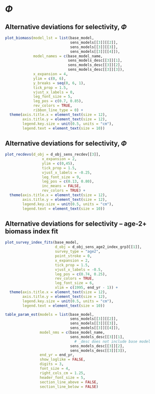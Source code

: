 # $\Phi$

## Alternative deviations for selectivity, $\Phi$
```r
plot_biomass(model_lst = list(base_model,
                              sens_models[[3]][[2]],
                              sens_models[[3]][[3]],
                              sens_models[[3]][[4]]),
             model_names = c(base_model_name,
                             sens_models_desc[[3]][1],
                             sens_models_desc[[3]][2],
                             sens_models_desc[[3]][3]),
             x_expansion = 4,
             ylim = c(0, 6),
             y_breaks = seq(0, 6, 1),
             tick_prop = 1.5,
             vjust_x_labels = 0,
             leg_font_size = 5,
             leg_pos = c(0.7, 0.85),
             rev_colors = TRUE,
             ribbon_line_type = 0) +
  theme(axis.title.x = element_text(size = 12),
        axis.title.y = element_text(size = 12),
        legend.key.size = unit(0.5, units = "cm"),
        legend.text = element_text(size = 10))
```

## Alternative deviations for selectivity, $\Phi$
```r
plot_recdevs(d_obj = d_obj_sens_recdev[[3]],
                 x_expansion = 2,
                 ylim = c(0,45),
                 tick_prop = 1.5,
                 vjust_x_labels = -0.25,
                 leg_font_size = 9,
                 leg_pos = c(0.13, 0.80),
                 inc_means = FALSE,
                 rev_colors = TRUE) +
  theme(axis.title.x = element_text(size = 12),
        axis.title.y = element_text(size = 12),
        legend.key.size = unit(0.5, units = "cm"),
        legend.text = element_text(size = 10))
```

## Alternative deviations for selectivity -- age-2$+$ biomass index fit
```r
plot_survey_index_fits(base_model,
                       d_obj = d_obj_sens_age2_index_grp3[[1]],
                       survey_type = "age2",
                       point_stroke = 0,
                       x_expansion = 2,
                       tick_prop = 1.5,
                       vjust_x_labels = -0.5,
                       leg_pos = c(0.74, 0.25),
                       rev_colors = TRUE,
                       leg_font_size = 6,
                       xlim = c(1995, end_yr - 1)) +
  theme(axis.title.x = element_text(size = 12),
        axis.title.y = element_text(size = 12),
        legend.key.size = unit(0.5, units = "cm"),
        legend.text = element_text(size = 10))
```

<!-- ## Alternative deviations for selectivity, $\Phi$ -->
```r
table_param_est(models = list(base_model,
                              sens_models[[3]][[2]],
                              sens_models[[3]][[3]],
                              sens_models[[3]][[4]]),
                model_nms = c(base_model_name,
                              sens_models_desc[[3]][1],
                                # _desc does not include base model
                              sens_models_desc[[3]][2],
                              sens_models_desc[[3]][3]),
                end_yr = end_yr,
                show_loglike = FALSE,
                digits = 3,
                font_size = 4,
                right_cols_cm = 1.25,
                header_font_size = 5,
                section_line_above = FALSE,
                section_line_below = FALSE)
```
